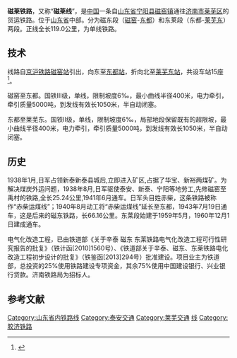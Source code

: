 {{Infobox rail system-route
|rail_name=磁莱铁路
|other_name=磁莱线
|system_length=119.0 km
|length_in_operation=
|total_length=
|tracklength=
|name_bgcolor=#00a0D0
|min_width=
|box_width=
|style=
|banner_color=blue
|sec_banner_color=
|third_banner_color=
|logo_filename=
|logo_width=
|logo_bgcolor=
|logo_alt=
|logo_note=
|image=
|imagesize=
|caption=
|code_name=
|locale={{CHN}}[[山东省|山东省]]
|service_type=[[货物列车|货运铁路]]
|status=营运中
|network=
|stations=15座
|start=[[磁窑站|磁窑站]]、[[莱芜东站|莱芜东站]]
|lines=
|main_route=
|secondary_route=
|branch_route=
|standard=
|character=
|other_systems=
|main_stations=[[磁窑站|磁窑站]]、[[东都站|东都站]]、[[莱芜东站|莱芜东站]]
|constructor=
|track=1（[[单线铁路|单线铁路]]）
|average_station_distance=
|max_speed=
|orbital_plane=
|track_gauge={{standard gauge}}（[[标准轨|标准轨]]）
|distance_between_mainlines=
|min_radius=
|max_grade=
|elevation=
|control=
|block_signal=[[自动闭塞|自动闭塞]]
|engine=
|electrified=
|rollingstock=[[HXD1|HXD1]](货运)
|fleet_size=
|begin_operation=1960年12月1日
|end_operation=
|operation_note=
|open_operation=
|time_first=
|time_last=
|ridership=
|owner=
|operator=
|franchise=
|hq=
|key_person=
|website=
|route_map={{bs-map|inline=1|map=
CONTg~~ ~~ ~~{{RoutemapRoute|Licon=u|[[京沪铁路|京沪铁路]]往[[北京站|北京站]]方向}}
HST~~ ~~[[磁窑站|磁窑站]]
CONTgq\ABZgr\~~ ~~ ~~{{RoutemapRoute|Licon=l|[[京沪铁路|京沪铁路]]往[[上海站|上海站]]方向}}
BST~~ ~~[[华丰站|华丰站]]
BST~~ ~~[[徂阳站|徂阳站]]
BST~~ ~~[[禹村站|禹村站]]
BST~~ ~~[[宫里站|宫里站]]
BST~~ ~~[[谷里站|谷里站]]
BST~~ ~~[[大协站|大协站]]
BST~~ ~~[[新汶站|新汶站]]
CONTgq\HSTq\ABZr+r\\~~ ~~[[东都站|东都站]]
STR~~ ~~ ~~{{RoutemapRoute|Licon=l|[[东平铁路|东平铁路]]往[[平邑站|平邑站]]方向}}
BST~~ ~~[[新泰站|新泰站]]
BST~~ ~~[[北师店站|北师店站]]
BST~~ ~~[[徐家庄站|徐家庄站]]
BST~~ ~~[[颜庄站|颜庄站]]
BST~~ ~~[[大石家站|大石家站]]
CONTgq\ABZg+r\~~ ~~ ~~{{RoutemapRoute|Licon=l|[[辛泰铁路|辛泰铁路]]往[[临淄站|临淄站]]方向}}
HST~~ ~~[[莱芜东站|莱芜东站]]
CONTf~~ ~~ ~~{{RoutemapRoute|Licon=d|[[辛泰铁路|辛泰铁路]]往[[泰山站_(泰安)|泰山站]]方向}}
}}
}}

'''磁莱铁路'''，又称“'''磁莱线'''”，是[[中国|中国]]一条自[[山东省|山东省]][[宁阳县|宁阳县]][[磁窑镇|磁窑镇]]通往[[济南市|济南市]][[莱芜区|莱芜区]]的货运铁路。位于[[山东省|山东省]]中部。分为磁东段（[[磁窑站|磁窑]]-[[东都站|东都]]）和东莱段（东都-[[莱芜东站|莱芜东]]）两段。正线全长119.0公里，为单线铁路。
==技术==
线路自[[京沪铁路|京沪铁路]][[磁窑站|磁窑站]]引出，向东至[[东都站|东都站]]，折向北至[[莱芜东站|莱芜东站]]，共设车站15座<ref>{{cite web |url=http://sd.infobase.gov.cn/bin/mse.exe?seachword=&K=a&A=41&rec=41&run=13 |title=磁莱支线 |publisher=山东省情网 |date=2014-01-14 |language=zh-hans |accessdate=2014-01-15 |archive-date=2012-04-25 |archive-url=https://web.archive.org/web/20120425081931/http://sd.infobase.gov.cn/bin/mse.exe?seachword=&K=a&A=41&rec=41&run=13 |dead-url=yes }}</ref>。

磁窑至东都。国铁Ⅲ级，单线，限制坡度6‰，最小曲线半径400米，电力牵引，牵引质量5000吨，到发线有效长1050米，半自动闭塞。

东都至莱芜东。国铁Ⅱ级，单线，限制坡度6‰，局部地段保留既有的超限坡，最小曲线半径400米，电力牵引，牵引质量5000吨，到发线有效长1050米，半自动闭塞。
==历史==
1938年1月,日军占领新泰新泰县城后,立即进入矿区,占据了华宝、新裕两煤矿。为解决煤炭外运问题，1938年8月,日军驱使泰安、新泰、宁阳等地劳工,先修磁窑至禹村的铁路,全长25.24公里,1941年6月通车。日军头目姓赤柴，这条铁路被称作“赤柴运煤线”；1940年8月动工将“赤柴运煤线”延长至东都，1943年7月19日通车，这是后来的磁东铁路，长66.16公里。东莱段始建于1959年5月，1960年12月1日建成通车。

电气化改造工程，已由铁道部《关于辛泰 磁东 东莱铁路电气化改造工程可行性研究报告的批复》（铁计函[2010]1560号）、《铁道部关于辛泰、磁东、东莱铁路电化改造工程初步设计的批复》（铁鉴函[2013]294号）批准建设。项目业主为铁道部，总投资的25%使用铁路建设专项资金，其余75%使用中国建设银行、兴业银行贷款。济南铁路局为招标人。
==参考文献==
{{reflist}}

{{磁莱铁路}}
{{济南交通}}
{{山东铁路}}
{{中国铁路|nocat}}

{{DEFAULTSORT:Cilai railway}}

[[Category:山东省内铁路线|Category:山东省内铁路线]]
[[Category:泰安交通|Category:泰安交通]]
[[Category:莱芜交通|Category:莱芜交通]]
[[Category:津浦铁路|线]]
[[Category:胶济铁路|Category:胶济铁路]]